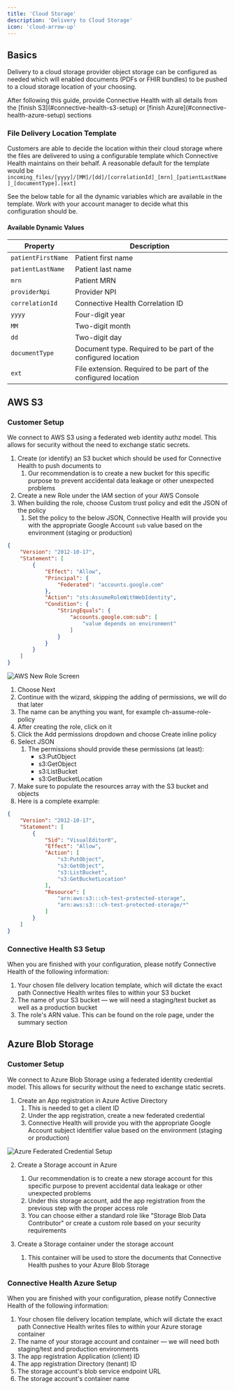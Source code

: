 ```yaml
---
title: 'Cloud Storage'
description: 'Delivery to Cloud Storage'
icon: 'cloud-arrow-up'
---
```


## Basics

Delivery to a cloud storage provider object storage can be configured as needed which will enabled documents
(PDFs or FHIR bundles) to be pushed to a cloud storage location of your choosing.

<Tip>
    After following this guide, provide Connective Health with all details from the [finish S3](#connective-health-s3-setup) or [finish Azure](#connective-health-azure-setup) sections
</Tip>

### File Delivery Location Template

Customers are able to decide the location within their cloud storage where the files are delivered to using a configurable template which
Connective Health maintains on their behalf. A reasonable default for the template would be `incoming_files/[yyyy]/[MM]/[dd]/[correlationId]_[mrn]_[patientLastName]_[documentType].[ext]`

See the below table for all the dynamic variables which are available in the template. Work with your account manager
to decide what this configuration should be.

#### Available Dynamic Values

| Property           | Description                                                    |
|--------------------|----------------------------------------------------------------|
| `patientFirstName` | Patient first name                                             |
| `patientLastName`  | Patient last name                                              |
| `mrn`              | Patient MRN                                                    |
| `providerNpi`      | Provider NPI                                                   |
| `correlationId`    | Connective Health Correlation ID                               |
| `yyyy`             | Four-digit year                                                |
| `MM`               | Two-digit month                                                |
| `dd`               | Two-digit day                                                  |
| `documentType`     | Document type. Required to be part of the configured location  |
| `ext`              | File extension. Required to be part of the configured location |

## AWS S3

### Customer Setup

We connect to AWS S3 using a federated web identity authz model. This allows for security without the need to exchange static secrets.

1. Create (or identify) an S3 bucket which should be used for Connective Health to push documents to
    1. Our recommendation is to create a new bucket for this specific purpose to prevent accidental data leakage or other unexpected problems
2. Create a new Role under the IAM section of your AWS Console
3. When building the role, choose Custom trust policy and edit the JSON of the policy
    1. Set the policy to the below JSON, Connective Health will provide you with the appropriate Google Account `sub` value based on the environment (staging or production)
```json
{
	"Version": "2012-10-17",
	"Statement": [
		{
			"Effect": "Allow",
			"Principal": {
				"Federated": "accounts.google.com"
			},
			"Action": "sts:AssumeRoleWithWebIdentity",
			"Condition": {
				"StringEquals": {
					"accounts.google.com:sub": [
						"value depends on environment"
					]
				}
			}
		}
	]
}
```
![AWS New Role Screen](/images/aws-new-role.png)


1. Choose Next
2. Continue with the wizard, skipping the adding of permissions, we will do that later
3. The name can be anything you want, for example ch-assume-role-policy
4. After creating the role, click on it
5. Click the Add permissions dropdown and choose Create inline policy
6. Select JSON
    1. The permissions should provide these permissions (at least):
        * s3:PutObject
        * s3:GetObject
        * s3:ListBucket
        * s3:GetBucketLocation
7. Make sure to populate the resources array with the S3 bucket and objects
8. Here is a complete example:

```json
{
    "Version": "2012-10-17",
    "Statement": [
        {
            "Sid": "VisualEditor0",
            "Effect": "Allow",
            "Action": [
                "s3:PutObject",
                "s3:GetObject",
                "s3:ListBucket",
                "s3:GetBucketLocation"
            ],
            "Resource": [
                "arn:aws:s3:::ch-test-protected-storage",
                "arn:aws:s3:::ch-test-protected-storage/*"
            ]
        }
    ]
}
```

### Connective Health S3 Setup

When you are finished with your configuration, please notify Connective Health of the following information:

1. Your chosen file delivery location template, which will dictate the exact path Connective Health writes files to within your S3 bucket
2. The name of your S3 bucket — we will need a staging/test bucket as well as a production bucket
3. The role's ARN value. This can be found on the role page, under the summary section


## Azure Blob Storage

### Customer Setup

We connect to Azure Blob Storage using a federated identity credential model. This allows for security without the need to exchange static secrets.

1. Create an App registration in Azure Active Directory
   1. This is needed to get a client ID
   2. Under the app registration, create a new federated credential
   3. Connective Health will provide you with the appropriate Google Account subject identifier value based on the environment (staging or production)

![Azure Federated Credential Setup](/images/azure-federated-credential.png)

2. Create a Storage account in Azure
   1. Our recommendation is to create a new storage account for this specific purpose to prevent accidental data leakage or other unexpected problems
   2. Under this storage account, add the app registration from the previous step with the proper access role
   3. You can choose either a standard role like "Storage Blob Data Contributor" or create a custom role based on your security requirements

3. Create a Storage container under the storage account
   1. This container will be used to store the documents that Connective Health pushes to your Azure Blob Storage

### Connective Health Azure Setup

When you are finished with your configuration, please notify Connective Health of the following information:

1. Your chosen file delivery location template, which will dictate the exact path Connective Health writes files to within your Azure storage container
2. The name of your storage account and container — we will need both staging/test and production environments
3. The app registration Application (client) ID
4. The app registration Directory (tenant) ID
5. The storage account's blob service endpoint URL
6. The storage account's container name
